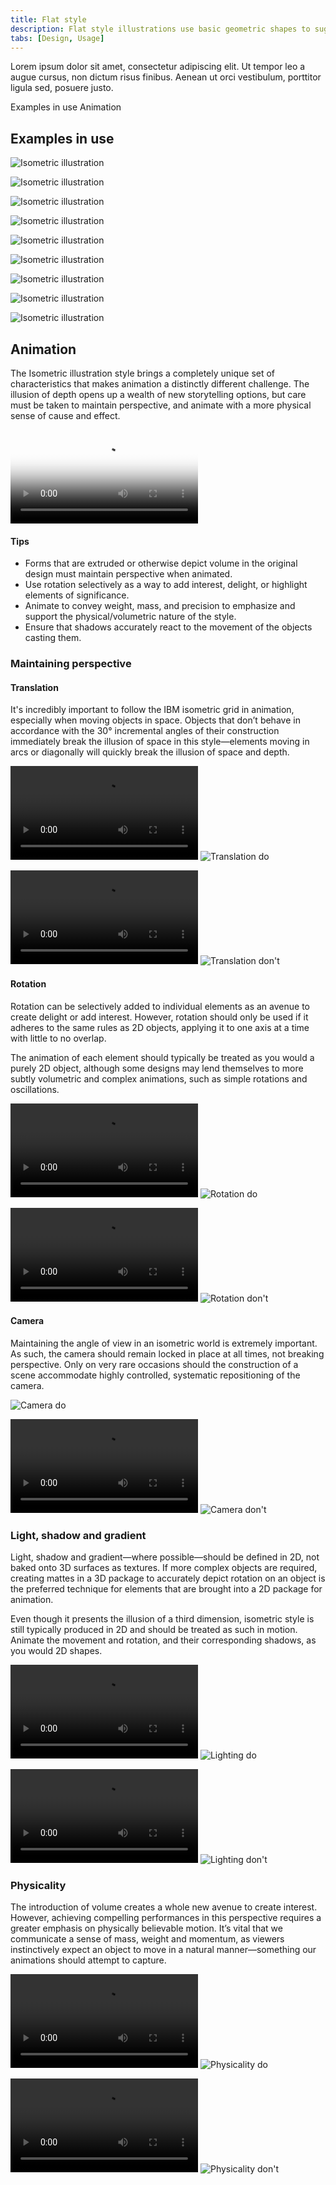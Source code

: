 ```yaml
---
title: Flat style
description: Flat style illustrations use basic geometric shapes to suggest people, objects, places and concepts using elements such as grid and color.
tabs: [Design, Usage]
---
```


<PageDescription>

Lorem ipsum dolor sit amet, consectetur adipiscing elit. Ut tempor leo a augue cursus, non dictum risus finibus. Aenean ut orci vestibulum, porttitor ligula sed, posuere justo.

</PageDescription>

<AnchorLinks>
  <AnchorLink>Examples in use</AnchorLink>
  <AnchorLink>Animation</AnchorLink>
</AnchorLinks>

## Examples in use

<Row className="mock-gallery">

<Column colMd={4} colLg={8}>

![Isometric illustration](./images/Usage-ex1.png)

</Column>

<Column colMd={4} colLg={4}>

![Isometric illustration](./images/Usage-ex2.png)

</Column>

</Row>

<Row className="mock-gallery">

<Column colMd={4} colLg={4}>

![Isometric illustration](./images/Usage-ex3.png)

</Column>

<Column colMd={4} colLg={8}>

![Isometric illustration](./images/Usage-ex4.png)

</Column>

</Row>

<Row className="mock-gallery">

<Column colMd={4} colLg={8}>

![Isometric illustration](./images/Usage-ex5.png)

</Column>

<Column colMd={4} colLg={4}>

![Isometric illustration](./images/Usage-ex6.png)

</Column>

</Row>

<Row className="mock-gallery">

<Column colMd={4} colLg={4}>

![Isometric illustration](./images/Usage-ex7.png)

</Column>

<Column colMd={4} colLg={4}>

![Isometric illustration](./images/Usage-ex8.png)

</Column>

<Column colMd={4} colLg={4}>

![Isometric illustration](./images/Usage-ex9.png)

</Column>

</Row>

## Animation

The Isometric illustration style brings a completely unique set of characteristics that makes animation a distinctly different challenge. The illusion of depth opens up a wealth of new storytelling options, but care must be taken to maintain perspective, and animate with a more physical sense of cause and effect.

<Video
  poster="/images/illustration/usage-hero.png"
  src="/videos/illustration/usage-hero.mp4"
/>

#### Tips
- Forms that are extruded or otherwise depict volume in the original design must maintain perspective when animated.
- Use rotation selectively as a way to add interest, delight, or highlight elements of significance.
- Animate to convey weight, mass, and precision to emphasize and support the physical/volumetric nature of the style.
- Ensure that shadows accurately react to the movement of the objects casting them.

### Maintaining perspective

#### Translation
It's incredibly important to follow the IBM isometric grid in animation, especially when moving objects in space. Objects that don’t behave in accordance with the 30° incremental angles of their construction immediately break the illusion of space in this style—elements moving in arcs or diagonally will quickly break the illusion of space and depth. 

<DoDontRow>

<DoDont type="do" caption="Translate objects along the isometric grid on one axis at a time.">
<GifPlayer color="dark">

![Translation do](/videos/illustration/translation-do.mp4)
![Translation do](/images/illustration/translation-do.png)

</GifPlayer>
</DoDont>

<DoDont type="dont" caption="Avoid overlapping movement on multiple axes simultainiously.">
<GifPlayer color="dark">

![Translation don't](/videos/illustration/translation-dont.mp4)
![Translation don't](/images/illustration/translation-dont.png)

</GifPlayer>
</DoDont>
  
</DoDontRow>

#### Rotation
Rotation can be selectively added to individual elements as an avenue to create delight or add interest. However, rotation should only be used if it adheres to the same rules as 2D objects, applying it to one axis at a time with little to no overlap. 

The animation of each element should typically be treated as you would a purely 2D object, although some designs may lend themselves to more subtly volumetric and complex animations, such as simple rotations and oscillations. 

<DoDontRow>

<DoDont type="do" caption="Keep rotation to one axis at a time.">
<GifPlayer color="dark">

![Rotation do](/videos/illustration/rotation-do.mp4)
![Rotation do](/images/illustration/rotation-do.png)

</GifPlayer>
</DoDont>

<DoDont type="dont" caption="Avoid overlapping rotation on multiple axes simultainiously.">
<GifPlayer color="dark">

![Rotation don't](/videos/illustration/rotation-dont.mp4)
![Rotation don't](/images/illustration/rotation-dont.png)

</GifPlayer>
</DoDont>
  
</DoDontRow>

#### Camera
Maintaining the angle of view in an isometric world is extremely important. As such, the camera should remain locked in place at all times, not breaking perspective. Only on very rare occasions should the construction of a scene accommodate highly controlled, systematic repositioning of the camera.

<DoDontRow>

<DoDont type="do" caption="Lock the camera to an isometric angle.">

![Camera do](/images/illustration/camera-do.png)

</DoDont>

<DoDont type="dont" caption="Avoid changes in perspective.">
<GifPlayer color="dark">

![Camera don't](/videos/illustration/camera-dont.mp4)
![Camera don't](/images/illustration/camera-dont.png)

</GifPlayer>
</DoDont>
  
</DoDontRow>

### Light, shadow and gradient

Light, shadow and gradient—where possible—should be defined in 2D, not baked onto 3D surfaces as textures. If more complex objects are required, creating mattes in a 3D package to accurately depict rotation on an object is the preferred technique for elements that are brought into a 2D package for animation. 

Even though it presents the illusion of a third dimension, isometric style is still typically produced in 2D and should be treated as such in motion. Animate the movement and rotation, and their corresponding shadows, as you would 2D shapes.

<DoDontRow>

<DoDont type="do" caption="Add color and gradients in 2D.">
<GifPlayer color="dark">

![Lighting do](/videos/illustration/light-do.mp4)
![Lighting do](/images/illustration/rotation-do.png)

</GifPlayer>
</DoDont>

<DoDont type="dont" caption="Avoid baking gradients on surfaces in 3D.">
<GifPlayer color="dark">

![Lighting don't](/videos/illustration/light-dont.mp4)
![Lighting don't](/images/illustration/rotation-dont.png)

</GifPlayer>
</DoDont>
  
</DoDontRow>

### Physicality

The introduction of volume creates a whole new avenue to create interest. However, achieving compelling performances in this perspective requires a greater emphasis on physically believable motion. It’s vital that we communicate a sense of mass, weight and momentum, as viewers instinctively expect an object to move in a natural manner—something our animations should attempt to capture.

<DoDontRow>

<DoDont type="do" caption="Animate with weight and momentum.">
<GifPlayer color="dark">

![Physicality do](/videos/illustration/physicality-do.mp4)
![Physicality do](/images/illustration/rotation-do.png)

</GifPlayer>
</DoDont>

<DoDont type="dont" caption="Avoid unnatural, exaggerated movements.">
<GifPlayer color="dark">

![Physicality don't](/videos/illustration/physicality-dont.mp4)
![Physicality don't](/images/illustration/physicality-dont.png)

</GifPlayer>
</DoDont>
  
</DoDontRow>
